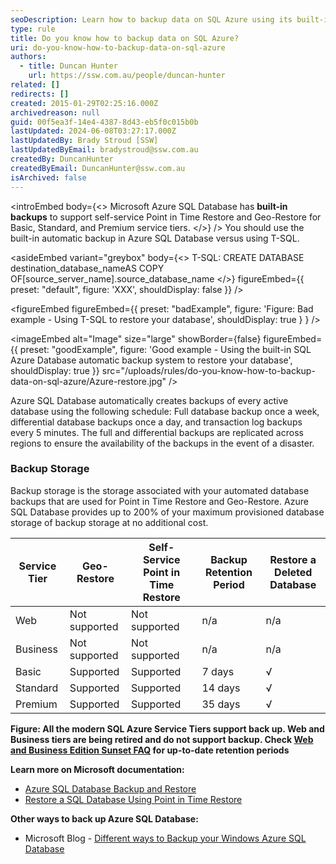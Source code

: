 ```yaml
---
seoDescription: Learn how to backup data on SQL Azure using its built-in automatic backup system and avoid T-SQL restores.
type: rule
title: Do you know how to backup data on SQL Azure?
uri: do-you-know-how-to-backup-data-on-sql-azure
authors:
  - title: Duncan Hunter
    url: https://ssw.com.au/people/duncan-hunter
related: []
redirects: []
created: 2015-01-29T02:25:16.000Z
archivedreason: null
guid: 00f5ea3f-14e4-4387-8d43-eb5f0c015b0b
lastUpdated: 2024-06-08T03:27:17.000Z
lastUpdatedBy: Brady Stroud [SSW]
lastUpdatedByEmail: bradystroud@ssw.com.au
createdBy: DuncanHunter
createdByEmail: DuncanHunter@ssw.com.au
isArchived: false
---
```


<introEmbed
  body={<>
Microsoft Azure SQL Database has **built-in backups** to support self-service Point in Time Restore and Geo-Restore for Basic, Standard, and Premium service tiers.
  </>}
/>
You should use the built-in automatic backup in Azure SQL Database versus using T-SQL.

<asideEmbed
  variant="greybox"
  body={<>
    T-SQL: CREATE DATABASE destination_database_nameAS COPY OF[source\_server\_name].source_database_name
  </>}
  figureEmbed={{
    preset: "default",
    figure: 'XXX',
    shouldDisplay: false
  }}
/>

<figureEmbed figureEmbed={{
  preset: "badExample",
  figure: 'Figure: Bad example - Using T-SQL to restore your database',
  shouldDisplay: true
} } />


<imageEmbed
  alt="Image"
  size="large"
  showBorder={false}
  figureEmbed={{
    preset: "goodExample",
    figure: 'Good example - Using the built-in SQL Azure Database automatic backup system to restore your database',
    shouldDisplay: true
  }}
  src="/uploads/rules/do-you-know-how-to-backup-data-on-sql-azure/Azure-restore.jpg"
/>

Azure SQL Database automatically creates backups of every active database using the following schedule: Full database backup once a week, differential database backups once a day, and transaction log backups every 5 minutes. The full and differential backups are replicated across regions to ensure the availability of the backups in the event of a disaster.

### Backup Storage

Backup storage is the storage associated with your automated database backups that are used for Point in Time Restore and Geo-Restore. Azure SQL Database provides up to 200% of your maximum provisioned database storage of backup storage at no additional cost.

| Service Tier | Geo-Restore   | Self-Service Point in Time Restore | Backup Retention Period | Restore a Deleted Database |
| ------------ | ------------- | ---------------------------------- | ----------------------- | -------------------------- |
| Web          | Not supported | Not supported                      | n/a                     | n/a                        |
| Business     | Not supported | Not supported                      | n/a                     | n/a                        |
| Basic        | Supported     | Supported                          | 7 days                  | √                          |
| Standard     | Supported     | Supported                          | 14 days                 | √                          |
| Premium      | Supported     | Supported                          | 35 days                 | √                          |

**Figure: All the modern SQL Azure Service Tiers support back up. Web and Business tiers are being retired and do not support backup. Check [Web and Business Edition Sunset FAQ](https://msdn.microsoft.com/en-us/library/azure/dn741330.aspx?WT.mc_id=DP-MVP-33518) for up-to-date retention periods**

**Learn more on Microsoft documentation:**

* [Azure SQL Database Backup and Restore](https://msdn.microsoft.com/en-us/library/azure/jj650016.aspx?WT.mc_id=DP-MVP-33518)
* [Restore a SQL Database Using Point in Time Restore](https://azure.microsoft.com/en-ca/blog/azure-sql-database-point-in-time-restore/?WT.mc_id=DP-MVP-33518)

**Other ways to back up Azure SQL Database:**

* Microsoft Blog - [Different ways to Backup your Windows Azure SQL Database](https://daoudisamir.com/different-ways-backup-windows-azure-sql-database/)
